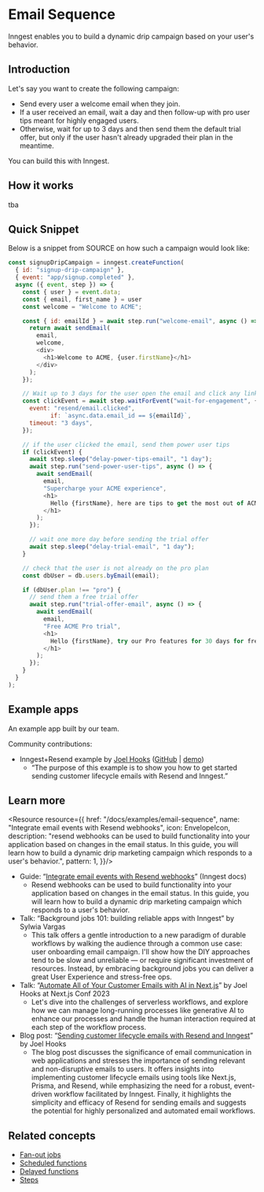 


# Email Sequence

Inngest enables you to build a dynamic drip campaign based on your user's behavior.

## Introduction

Let's say you want to create the following campaign:

- Send every user a welcome email when they join.
- If a user received an email, wait a day and then follow-up with pro user tips meant for highly engaged users.
- Otherwise, wait for up to 3 days and then send them the default trial offer, but only if the user hasn't already upgraded their plan in the meantime.

You can build this with Inngest.

## How it works

tba

## Quick Snippet

Below is a snippet from SOURCE on how such a campaign would look like:

```javascript
const signupDripCampaign = inngest.createFunction(
  { id: "signup-drip-campaign" },
  { event: "app/signup.completed" },
  async ({ event, step }) => {
    const { user } = event.data;
    const { email, first_name } = user
    const welcome = "Welcome to ACME";

    const { id: emailId } = await step.run("welcome-email", async () => {
      return await sendEmail(
        email,
        welcome,
        <div>
          <h1>Welcome to ACME, {user.firstName}</h1>
        </div>
      );
    });

    // Wait up to 3 days for the user open the email and click any link in it
    const clickEvent = await step.waitForEvent("wait-for-engagement", {
      event: "resend/email.clicked",
			if: `async.data.email_id == ${emailId}`,
      timeout: "3 days",
    });

    // if the user clicked the email, send them power user tips
    if (clickEvent) {
      await step.sleep("delay-power-tips-email", "1 day");
      await step.run("send-power-user-tips", async () => {
        await sendEmail(
          email,
          "Supercharge your ACME experience",
          <h1>
            Hello {firstName}, here are tips to get the most out of ACME
          </h1>
        );
      });

      // wait one more day before sending the trial offer
      await step.sleep("delay-trial-email", "1 day");
    }

    // check that the user is not already on the pro plan
    const dbUser = db.users.byEmail(email);

    if (dbUser.plan !== "pro") {
      // send them a free trial offer
      await step.run("trial-offer-email", async () => {
        await sendEmail(
          email,
          "Free ACME Pro trial",
          <h1>
            Hello {firstName}, try our Pro features for 30 days for free
          </h1>
        );
      });
    }
  }
);
```

## Example apps

An example app built by our team.

Community contributions:

- Inngest+Resend example by [Joel Hooks](https://twitter.com/jhooks) ([GitHub](https://github.com/joelhooks/inngest-resend-example) | [demo](https://inngest-resend.vercel.app/))
    - “The purpose of this example is to show you how to get started sending customer lifecycle emails with Resend and Inngest.”

## Learn more

<ResourceGrid cols={2}>

<Resource resource={{
  href: "/docs/examples/email-sequence",
  name: "Integrate email events with Resend webhooks",
  icon: EnvelopeIcon,
  description: "resend webhooks can be used to build functionality into your application based on changes in the email status. In this guide, you will learn how to build a dynamic drip marketing campaign which responds to a user's behavior.",
  pattern: 1,
}}/>

</ResourceGrid>


- Guide: “[Integrate email events with Resend webhooks](/docs/guides/resend-webhook-events)” (Inngest docs)
    - Resend webhooks can be used to build functionality into your application based on changes in the email status. In this guide, you will learn how to build a dynamic drip marketing campaign which responds to a user's behavior.
- Talk: “Background jobs 101: building reliable apps with Inngest” by Sylwia Vargas
    - This talk offers a gentle introduction to a new paradigm of durable workflows by walking the audience through a common use case: user onboarding email campaign.
    I'll show how the DIY approaches tend to be slow and unreliable — or require significant investment of resources. Instead, by embracing background jobs you can deliver a great User Experience and stress-free ops.
- Talk: “[Automate All of Your Customer Emails with AI in Next.js](https://www.youtube.com/watch?v=EoFI_Bmzb4g)” by Joel Hooks at Next.js Conf 2023
    - Let's dive into the challenges of serverless workflows, and explore how we can manage long-running processes like generative AI to enhance our processes and handle the human interaction required at each step of the workflow process.
- Blog post: “[Sending customer lifecycle emails with Resend and Inngest](https://www.inngest.com/blog/lifecycle-emails-with-resend)” by Joel Hooks
    - The blog post discusses the significance of email communication in web applications and stresses the importance of sending relevant and non-disruptive emails to users. It offers insights into implementing customer lifecycle emails using tools like Next.js, Prisma, and Resend, while emphasizing the need for a robust, event-driven workflow facilitated by Inngest. Finally, it highlights the simplicity and efficacy of Resend for sending emails and suggests the potential for highly personalized and automated email workflows.
    

## Related concepts

- [Fan-out jobs](/docs/guides/fan-out-jobs)
- [Scheduled functions](/docs/guides/scheduled-functions)
- [Delayed functions](/docs/guides/enqueueing-future-jobs#delaying-jobs)
- [Steps](/docs/reference/functions/step-run)